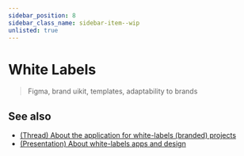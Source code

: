 ```yaml
---
sidebar_position: 8
sidebar_class_name: sidebar-item--wip
unlisted: true
---
```



# White Labels

<WIP ticket="215" />

> Figma, brand uikit, templates, adaptability to brands

## See also

- [(Thread) About the application for white-labels (branded) projects](https://t.me/feature_sliced/1543)
- [(Presentation) About white-labels apps and design](http://yadi.sk/i/5IdhzsWrpO3v4Q)
